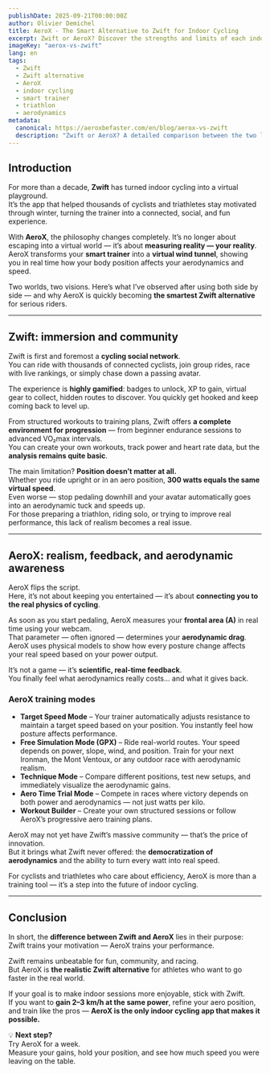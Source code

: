 ```yaml
---
publishDate: 2025-09-21T00:00:00Z
author: Olivier Demichel
title: AeroX - The Smart Alternative to Zwift for Indoor Cycling
excerpt: Zwift or AeroX? Discover the strengths and limits of each indoor cycling app — and why AeroX is becoming the most realistic alternative to Zwift for cyclists and triathletes.
imageKey: "aerox-vs-zwift"
lang: en
tags:
  - Zwift
  - Zwift alternative
  - AeroX
  - indoor cycling
  - smart trainer
  - triathlon
  - aerodynamics
metadata:
  canonical: https://aeroxbefaster.com/en/blog/aerox-vs-zwift
  description: "Zwift or AeroX? A detailed comparison between the two leading indoor cycling apps — features, limits, and why AeroX is the most realistic Zwift alternative for smarter training."
---
```


## Introduction  

For more than a decade, **Zwift** has turned indoor cycling into a virtual playground.  
It’s the app that helped thousands of cyclists and triathletes stay motivated through winter, turning the trainer into a connected, social, and fun experience.  

With **AeroX**, the philosophy changes completely. It’s no longer about escaping into a virtual world — it’s about **measuring reality — your reality**.  
AeroX transforms your **smart trainer** into a **virtual wind tunnel**, showing you in real time how your body position affects your aerodynamics and speed.  

Two worlds, two visions. Here’s what I’ve observed after using both side by side — and why AeroX is quickly becoming **the smartest Zwift alternative** for serious riders.

---

## Zwift: immersion and community  

Zwift is first and foremost a **cycling social network**.  
You can ride with thousands of connected cyclists, join group rides, race with live rankings, or simply chase down a passing avatar.  

The experience is **highly gamified**: badges to unlock, XP to gain, virtual gear to collect, hidden routes to discover. You quickly get hooked and keep coming back to level up.  

From structured workouts to training plans, Zwift offers **a complete environment for progression** — from beginner endurance sessions to advanced VO₂max intervals.  
You can create your own workouts, track power and heart rate data, but the **analysis remains quite basic**.  

The main limitation? **Position doesn’t matter at all.**  
Whether you ride upright or in an aero position, **300 watts equals the same virtual speed**.  
Even worse — stop pedaling downhill and your avatar automatically goes into an aerodynamic tuck and speeds up.  
For those preparing a triathlon, riding solo, or trying to improve real performance, this lack of realism becomes a real issue.

---

## AeroX: realism, feedback, and aerodynamic awareness  

AeroX flips the script.  
Here, it’s not about keeping you entertained — it’s about **connecting you to the real physics of cycling**.  

As soon as you start pedaling, AeroX measures your **frontal area (A)** in real time using your webcam.  
That parameter — often ignored — determines your **aerodynamic drag**.  
AeroX uses physical models to show how every posture change affects your real speed based on your power output.  

It’s not a game — it’s **scientific, real-time feedback**.  
You finally feel what aerodynamics really costs… and what it gives back.  

### AeroX training modes  

- **Target Speed Mode** – Your trainer automatically adjusts resistance to maintain a target speed based on your position. You instantly feel how posture affects performance.  
- **Free Simulation Mode (GPX)** – Ride real-world routes. Your speed depends on power, slope, wind, and position. Train for your next Ironman, the Mont Ventoux, or any outdoor race with aerodynamic realism.  
- **Technique Mode** – Compare different positions, test new setups, and immediately visualize the aerodynamic gains.  
- **Aero Time Trial Mode** – Compete in races where victory depends on both power and aerodynamics — not just watts per kilo.  
- **Workout Builder** – Create your own structured sessions or follow AeroX’s progressive aero training plans.  

AeroX may not yet have Zwift’s massive community — that’s the price of innovation.  
But it brings what Zwift never offered: the **democratization of aerodynamics** and the ability to turn every watt into real speed.  

For cyclists and triathletes who care about efficiency, AeroX is more than a training tool — it’s a step into the future of indoor cycling.

---

## Conclusion  

In short, the **difference between Zwift and AeroX** lies in their purpose:  
Zwift trains your motivation — AeroX trains your performance.  

Zwift remains unbeatable for fun, community, and racing.  
But AeroX is **the realistic Zwift alternative** for athletes who want to go faster in the real world.  

If your goal is to make indoor sessions more enjoyable, stick with Zwift.  
If you want to **gain 2–3 km/h at the same power**, refine your aero position, and train like the pros — **AeroX is the only indoor cycling app that makes it possible.**

💡 **Next step?**  
Try AeroX for a week.  
Measure your gains, hold your position, and see how much speed you were leaving on the table.
